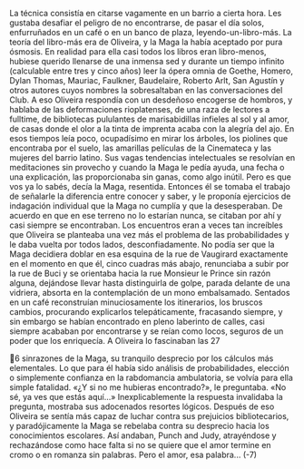 La técnica consistía en citarse vagamente en un barrio a cierta hora. Les
gustaba desafiar el peligro de no encontrarse, de pasar el día solos, enfurruñados
en un café o en un banco de plaza, leyendo-un-libro-más. La teoría del libro-más
era de Oliveira, y la Maga la había aceptado por pura ósmosis. En realidad para
ella casi todos los libros eran libro-menos, hubiese querido llenarse de una
inmensa sed y durante un tiempo infinito (calculable entre tres y cinco años) leer
la ópera omnia de Goethe, Homero, Dylan Thomas, Mauriac, Faulkner,
Baudelaire, Roberto Arlt, San Agustín y otros autores cuyos nombres la
sobresaltaban en las conversaciones del Club. A eso Oliveira respondía con un
desdeñoso encogerse de hombros, y hablaba de las deformaciones rioplatenses,
de una raza de lectores a fulltime, de bibliotecas pululantes de marisabidillas
infieles al sol y al amor, de casas donde el olor a la tinta de imprenta acaba con la
alegría del ajo. En esos tiempos leía poco, ocupadísimo en mirar los árboles, los
piolines que encontraba por el suelo, las amarillas películas de la Cinemateca y
las mujeres del barrio latino. Sus vagas tendencias intelectuales se resolvían en
meditaciones sin provecho y cuando la Maga le pedía ayuda, una fecha o una
explicación, las proporcionaba sin ganas, como algo inútil. Pero es que vos ya lo
sabés, decía la Maga, resentida. Entonces él se tomaba el trabajo de señalarle la
diferencia entre conocer y saber, y le proponía ejercicios de indagación
individual que la Maga no cumplía y que la desesperaban.
De acuerdo en que en ese terreno no lo estarían nunca, se citaban por ahí y
casi siempre se encontraban. Los encuentros eran a veces tan increíbles que
Oliveira se planteaba una vez más el problema de las probabilidades y le daba
vuelta por todos lados, desconfiadamente. No podía ser que la Maga decidiera
doblar en esa esquina de la rue de Vaugirard exactamente en el momento en que
él, cinco cuadras más abajo, renunciaba a subir por la rue de Buci y se orientaba
hacia la rue Monsieur le Prince sin razón alguna, dejándose llevar hasta
distinguirla de golpe, parada delante de una vidriera, absorta en la
contemplación de un mono embalsamado. Sentados en un café reconstruían
minuciosamente los itinerarios, los bruscos cambios, procurando explicarlos
telepáticamente, fracasando siempre, y sin embargo se habían encontrado en
pleno laberinto de calles, casi siempre acababan por encontrarse y se reían como
locos, seguros de un poder que los enriquecía. A Oliveira lo fascinaban las
27

6
sinrazones de la Maga, su tranquilo desprecio por los cálculos más elementales.
Lo que para él había sido análisis de probabilidades, elección o simplemente
confianza en la rabdomancia ambulatoria, se volvía para ella simple fatalidad.
«¿Y si no me hubieras encontrado?», le preguntaba. «No sé, ya ves que estás
aquí...» Inexplicablemente la respuesta invalidaba la pregunta, mostraba sus
adocenados resortes lógicos. Después de eso Oliveira se sentía más capaz de
luchar contra sus prejuicios bibliotecarios, y paradójicamente la Maga se rebelaba
contra su desprecio hacia los conocimientos escolares. Así andaban, Punch and
Judy, atrayéndose y rechazándose como hace falta si no se quiere que el amor
termine en cromo o en romanza sin palabras. Pero el amor, esa palabra...
(-7)
